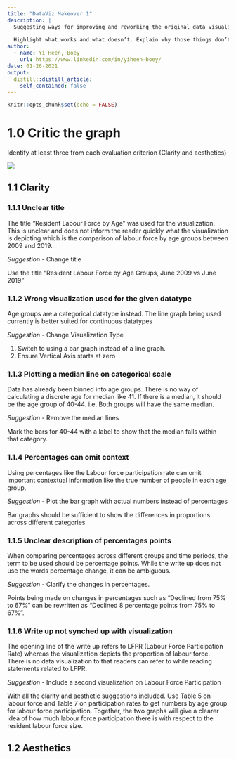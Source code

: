 ```yaml
---
title: "DataViz Makeover 1"
description: |
  Suggesting ways for improving and reworking the original data visualisation. 
  
  Highlight what works and what doesn’t. Explain why those things don’t work, and how you can make it better. Use the fields in the data set provided and improve upon the original visualisations. However, if supplementing other data sources helps to tell a better story, go for it!
author:
  - name: Yi Heen, Boey
    url: https://www.linkedin.com/in/yiheen-boey/
date: 01-26-2021
output:
  distill::distill_article:
    self_contained: false
---
```



```r
knitr::opts_chunk$set(echo = FALSE)
```

# 1.0 Critic the graph
Identify at least three from each evaluation criterion (Clarity and aesthetics)

![](C:/totallyheen/blog/_posts/2021-01-26-dataviz-makeover-1/Original_Viz.jpg)

## 1.1 Clarity 

### 1.1.1 Unclear title

The title “Resident Labour Force by Age” was used for the visualization. This is unclear and does not inform the reader quickly what the visualization is depicting which is the comparison of labour force by age groups between 2009 and 2019.

*Suggestion* - Change title

Use the title “Resident Labour Force by Age Groups, June 2009 vs June 2019”


### 1.1.2 Wrong visualization used for the given datatype

Age groups are a categorical datatype instead. The line graph being used currently is better suited for continuous datatypes

*Suggestion* - Change Visualization Type

1.	Switch to using a bar graph instead of a line graph. 
2.	Ensure Vertical Axis starts at zero

### 1.1.3 Plotting a median line on categorical scale

Data has already been binned into age groups. There is no way of calculating a discrete age for median like 41. If there is a median, it should be the age group of 40-44. i.e. Both groups will have the same median. 

*Suggestion* - Remove the median lines

Mark the bars for 40-44 with a label to show that the median falls within that category. 

### 1.1.4 Percentages can omit context

Using percentages like the Labour force participation rate can omit important contextual information like the true number of people in each age group.


*Suggestion* - Plot the bar graph with actual numbers instead of percentages

Bar graphs should be sufficient to show the differences in proportions across different categories

### 1.1.5 Unclear description of percentages points

When comparing percentages across different groups and time periods, the term to be used should be percentage points. While the write up does not use the words percentage change, it can be ambiguous.


*Suggestion* - Clarify the changes in percentages.

Points being made on changes in percentages such as “Declined from 75% to 67%” can be rewritten as “Declined 8 percentage points from 75% to 67%”.

### 1.1.6 Write up not synched up with visualization

The opening line of the write up refers to LFPR (Labour Force Participation Rate) whereas the visualization depicts the proportion of labour force. There is no data visualization to that readers can refer to while reading statements related to LFPR.



*Suggestion* - Include a second visualization on Labour Force Participation

With all the clarity and aesthetic suggestions included. Use Table 5 on labour force and Table 7 on participation rates to get numbers by age group for labour force participation. Together, the two graphs will give a clearer idea of how much labour force participation there is with respect to the resident labour force size.


## 1.2 Aesthetics